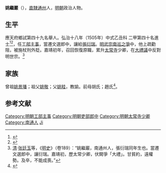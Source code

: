 {{明清人物信息框
| 姓名 = 姚繼巖
| 原名 =
| 圖片名稱= 
| 圖片大小 =
| 圖片說明 = 
| 最高職務 = 太常寺少卿
| 國家 = 大明 
| 爵位 =
| 籍貫 = 直隸揚州府通州
| 族裔 = 
| 字號 = 
| 諡號 =
| 出生日期 = 成化十六年（1481年）
| 出生地點 = 
| 逝世日期 = 嘉靖三年（1524年）
| 逝世地點 =
| 墓葬 =
| 配偶 = 
| 親屬 = 
| 出身 =
* 弘治十八年乙丑科進士出身
| 經歷 =
| 著作 =  
}}
'''姚繼巖'''（{{bd|1481年||1524年|catIdx=}}），[[南直隸|直隸]][[南通州|通州]]人，[[明朝|明朝]]政治人物。

== 生平 ==
應天府鄉試第四十九名舉人。弘治十八年（1505年）中式乙丑科<!---會試第二百十三名--->二甲第四十名進士<ref>{{Cite book|title=《皇明贡举考》卷五|last=（明）[[张朝瑞|张朝瑞]]|first=|publisher=《续修四库全书》史部第828册|year=|isbn=|location=|pages=}}</ref><ref>{{Cite book|title=贡举志五种 上|last=鲁小俊，江俊伟著|first=|publisher=武汉：武汉大学出版社|year=2009|isbn=978-7-307-07043-1|location=|pages=}}</ref>，任[[工部|工部]][[主事|主事]]，當遷文選郎中，讓給[[張衍瑞|張衍瑞]]。[[明武宗南巡之爭|明武宗南巡之爭]]中，他上疏勸阻，被施杖刑外貶。嘉靖初年，召回恢復原職，累升[[太常寺|太常寺]]少卿，在[[大禮議|大禮議]]中反對明世宗。<ref>[[清|清]]·[[张廷玉|张廷玉]]等，《[[明史|明史]]》（卷189）：“姚繼巖，南通州人，張衍瑞同年生也。當遷文選郎中，讓衍瑞。嘉靖初，歷太常少卿，伏闕爭「大禮」。甘貧約，遠權勢。及卒，不能成喪。”</ref>

== 家族 ==
曾祖[[姚景璠|姚景璠]]；祖父[[姚敬|姚敬]]；父[[姚畦|姚畦]]，教諭。前母胡氏；趙氏<ref>{{Cite book|title=天一阁藏明代科举录选刊 登科录 点校本|last=龚延明主编|first=|publisher=宁波出版社|year=2016|isbn=978-7-5526-2320-8|location=宁波|pages=|quote=《天一閣藏明代科舉錄選刊.登科錄》之《弘治十八年進士登科錄》}}</ref>。

==参考文献==
{{reflist}}

{{弘治十八年乙丑科殿試金榜}}

{{DEFAULTSORT:Yao姚}}
[[Category:明朝工部主事|Category:明朝工部主事]]
[[Category:明朝吏部郎中|Category:明朝吏部郎中]]
[[Category:明朝太常寺少卿|Category:明朝太常寺少卿]]
[[Category:南通人|Category:南通人]]
[[Category:姚姓|Ji]]